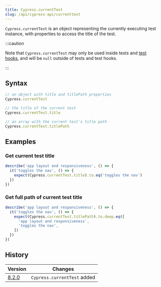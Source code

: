 ```yaml
---
title: Cypress.currentTest
slug: /api/cypress-api/currenttest
---
```


`Cypress.currentTest` is an object representing the currently executing test
instance, with properties to access the title of the test.

:::caution

Note that `Cypress.currentTest` may only be used inside tests and
[test hooks](/guides/core-concepts/writing-and-organizing-tests#Hooks), and will
be `null` outside of tests and test hooks.

:::

## Syntax

```javascript
// an object with title and titlePath properties
Cypress.currentTest

// the title of the current test
Cypress.currentTest.title

// an array with the current test's title path
Cypress.currentTest.titlePath
```

## Examples

### Get current test title

```javascript
describe('app layout and responsiveness', () => {
  it('toggles the nav', () => {
    expect(Cypress.currentTest.title).to.eq('toggles the nav')
  })
})
```

### Get full path of current test title

```javascript
describe('app layout and responsiveness', () => {
  it('toggles the nav', () => {
    expect(Cypress.currentTest.titlePath).to.deep.eq([
      'app layout and responsiveness',
      'toggles the nav',
    ])
  })
})
```

## History

| Version                                     | Changes                     |
| ------------------------------------------- | --------------------------- |
| [8.2.0](/guides/references/changelog#8-2-0) | `Cypress.currentTest` added |
